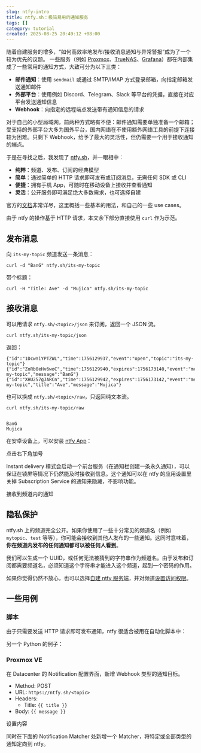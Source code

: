 ```yaml
---
slug: ntfy-intro
title: ntfy.sh：极简易用的通知服务
tags: []
category: tutorial
created: 2025-08-25 20:49:12 +08:00
---
```



随着自建服务的增多，“如何高效率地发布/接收消息通知与异常警报”成为了一个较为优先的议题。
一些服务（例如 [Proxmox](https://pve.proxmox.com/pve-docs/chapter-notifications.html)、[TrueNAS](https://www.truenas.com/docs/scale/scaleuireference/toptoolbar/alerts/alertsettingsscreen/)、[Grafana](https://grafana.com/docs/grafana/latest/alerting/)）都在内部集成了一些常用的通知方式，大致可分为以下三类：

- **邮件通知**：使用 `sendmail` 或通过 SMTP/IMAP 方式登录邮箱，向指定邮箱发送通知邮件
- **外部平台**：使用例如 Discord、Telegram、Slack 等平台的凭据，直接在对应平台发送通知信息
- **Webhook**：向指定的远程端点发送带有通知信息的请求

对于自己的小型局域网，前两种方式略有不便：邮件通知需要单独准备一个邮箱；受支持的外部平台大多为国外平台，国内网络在不使用额外网络工具的前提下连接较为困难。只剩下 Webhook，给予了最大的灵活性，但仍需要一个用于接收通知的端点。

于是在寻找之后，我发现了 [ntfy.sh](https://ntfy.sh/)，并一眼相中：

- **纯粹**：频道、发布、订阅的经典模型
- **简单**：通过简单的 HTTP 请求即可发布或订阅消息，无需任何 SDK 或 CLI
- **便捷**：拥有手机 App，可随时在移动设备上接收并查看通知
- **灵活**：公开服务即可满足绝大多数需求，也可选择自建

官方的[文档](https://docs.ntfy.sh/)非常详尽，这里概括一些基本的用法，和自己的一些 use cases。

由于 ntfy 的操作基于 HTTP 请求，本文余下部分直接使用 `curl` 作为示范。

## 发布消息

向 `its-my-topic` 频道发送一条消息：

```shell
curl -d "BanG" ntfy.sh/its-my-topic
```

带个标题：

```shell
curl -H "Title: Ave" -d "Mujica" ntfy.sh/its-my-topic
```

## 接收消息

可以用请求 `ntfy.sh/<topic>/json` 来订阅，返回一个 JSON 流。

```shell
curl ntfy.sh/its-my-topic/json
```

返回：

```jsonc
{"id":"1DcwYiYPTZWL","time":1756129937,"event":"open","topic":"its-my-topic"}
{"id":"ZoRb0eHv6woC","time":1756129940,"expires":1756173140,"event":"message","topic":"its-my-topic","message":"BanG"}
{"id":"XHU257gJARCn","time":1756129942,"expires":1756173142,"event":"message","topic":"its-my-topic","title":"Ave","message":"Mujica"}
```

也可以换成 `ntfy.sh/<topic>/raw`，只返回纯文本流。

```shell
curl ntfy.sh/its-my-topic/raw
```

```text

BanG
Mujica
```

在安卓设备上，可以安装 [ntfy App](https://play.google.com/store/apps/details?id=io.heckel.ntfy)：

<ImageFigure src="https://images.bsdayo.moe/ntfy-intro/ntfy-android-subscribe.jpg" inferSize>点击右下角加号</ImageFigure>

Instant delivery 模式会启动一个前台服务（在通知栏创建一条永久通知），可以保证在锁屏等情况下仍然能及时接收到信息。这个通知可以在 ntfy 的应用设置里关掉 Subscription Service 的通知来隐藏，不影响功能。

<ImageFigure src="https://images.bsdayo.moe/ntfy-intro/ntfy-android-received.jpg" inferSize>接收到频道内的通知</ImageFigure>

## 隐私保护

ntfy.sh 上的频道完全公开。如果你使用了一些十分常见的频道名（例如 `mytopic`、`test` 等等），你可能会接收到其他人发布的一些通知。这同时意味着，**你在频道内发布的任何通知都可以被任何人看到**。

我们可以生成一个 UUID，或任何无法被猜到的字符串作为频道名。由于发布和订阅都需要频道名，必须知道这个字符串才能进入这个频道，起到一个密码的作用。

如果你觉得仍然不放心，也可以选择[自建 ntfy 服务端](https://docs.ntfy.sh/install/)，并对频道[设置访问权限](https://docs.ntfy.sh/config/#access-control)。

## 一些用例

### 脚本

由于只需要发送 HTTP 请求即可发布通知，ntfy 很适合被用在自动化脚本中：

<CodeBlock code={exampleSh} lang="shell" />

另一个 Python 的例子：

<CodeBlock code={examplePy} lang="python" />

### Proxmox VE

在 Datacenter 的 Notification 配置界面，新增 Webhook 类型的通知目标。

- Method: POST
- URL: `https://ntfy.sh/<topic>`
- Headers:
  - Title: `{{ title }}`
- Body: `{{ message }}`

<ImageFigure src="https://images.bsdayo.moe/ntfy-intro/pve-add-webhook.png" inferSize>设置内容</ImageFigure>

同时在下面的 Notification Matcher 处新增一个 Matcher，将特定或全部类型的通知定向到 ntfy。
